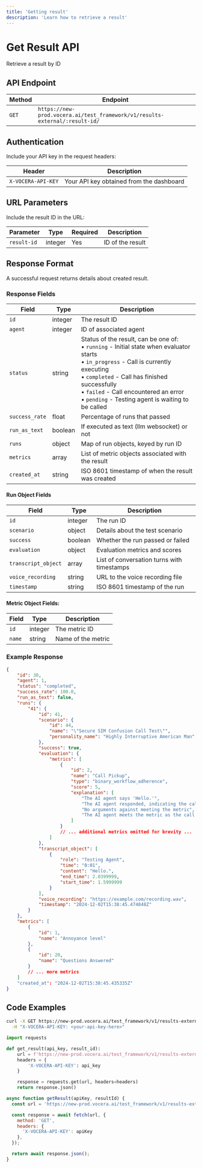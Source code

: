 ```yaml
---
title: 'Getting result'
description: 'Learn how to retrieve a result'
---
```


# Get Result API
Retrieve a result by ID

## API Endpoint

| Method | Endpoint |
|--------|----------|
| `GET` | `https://new-prod.vocera.ai/test_framework/v1/results-external/:result-id/` |

## Authentication

Include your API key in the request headers:

| Header | Description |
|--------|--------|
| `X-VOCERA-API-KEY` | Your API key obtained from the dashboard |

## URL Parameters

Include the result ID in the URL:

| Parameter | Type | Required | Description |
|-----------|------|----------|-------------|
| `result-id` | integer | Yes | ID of the result |

## Response Format

A successful request returns details about created result.

### Response Fields

| Field | Type | Description |
|-------|------|-------------|
| `id` | integer | The result ID |
| `agent` | integer | ID of associated agent |
| `status` | string | Status of the result, can be one of:<br/>• `running` - Initial state when evaluator starts<br/>• `in_progress` - Call is currently executing<br/>• `completed` - Call has finished successfully<br/>• `failed` - Call encountered an error<br/>• `pending` - Testing agent is waiting to be called |
| `success_rate` | float | Percentage of runs that passed |
| `run_as_text` | boolean | If executed as text (llm websocket) or not |
| `runs` | object | Map of run objects, keyed by run ID |
| `metrics` | array | List of metric objects associated with the result |
| `created_at` | string | ISO 8601 timestamp of when the result was created |

#### Run Object Fields

| Field | Type | Description |
|-------|------|-------------|
| `id` | integer | The run ID |
| `scenario` | object | Details about the test scenario |
| `success` | boolean | Whether the run passed or failed |
| `evaluation` | object | Evaluation metrics and scores |
| `transcript_object` | array | List of conversation turns with timestamps |
| `voice_recording` | string | URL to the voice recording file |
| `timestamp` | string | ISO 8601 timestamp of the run |

#### Metric Object Fields:

| Field | Type | Description |
|-------|------|-------------|
| `id` | integer | The metric ID |
| `name` | string | Name of the metric |

### Example Response

```json
{
    "id": 30,
    "agent": 1,
    "status": "completed",
    "success_rate": 100.0,
    "run_as_text": false,
    "runs": {
        "41": {
            "id": 41,
            "scenario": {
                "id": 44,
                "name": "\"Secure SIM Confusion Call Test\"",
                "personality_name": "Highly Interruptive American Man"
            },
            "success": true,
            "evaluation": {
                "metrics": [
                    {
                        "id": 2,
                        "name": "Call Pickup",
                        "type": "binary_workflow_adherence",
                        "score": 5,
                        "explanation": [
                            "The AI agent says 'Hello.'",
                            "The AI agent responded, indicating the call was picked up.",
                            "No arguments against meeting the metric",
                            "The AI agent meets the metric as the call was picked up"
                        ]
                    }
                    // ... additional metrics omitted for brevity ...
                ]
            },
            "transcript_object": [
                {
                    "role": "Testing Agent",
                    "time": "0:01",
                    "content": "Hello.",
                    "end_time": 2.0399999,
                    "start_time": 1.5999999
                }
            ],
            "voice_recording": "https://example.com/recording.wav",
            "timestamp": "2024-12-02T15:38:45.474848Z"
        }
    },
    "metrics": [
        {
            "id": 1,
            "name": "Annoyance level"
        },
        {
            "id": 20,
            "name": "Questions Answered"
        }
        // ... more metrics
    ]
    "created_at": "2024-12-02T15:38:45.435335Z"
}
```

## Code Examples

<CodeGroup>

```bash Curl
curl -X GET https://new-prod.vocera.ai/test_framework/v1/results-external/:your-result-id/ \
  -H "X-VOCERA-API-KEY: <your-api-key-here>"
```

```python Python
import requests

def get_result(api_key, result_id):
    url = f'https://new-prod.vocera.ai/test_framework/v1/results-external/{result_id}/'
    headers = {
        'X-VOCERA-API-KEY': api_key
    }

    response = requests.get(url, headers=headers)
    return response.json()
```

```javascript JavaScript
async function getResult(apiKey, resultId) {
  const url = 'https://new-prod.vocera.ai/test_framework/v1/results-external/' + resultId + '/';

  const response = await fetch(url, {
    method: 'GET',
    headers: {
      'X-VOCERA-API-KEY': apiKey
    },
  });

  return await response.json();
}
```
</CodeGroup>

